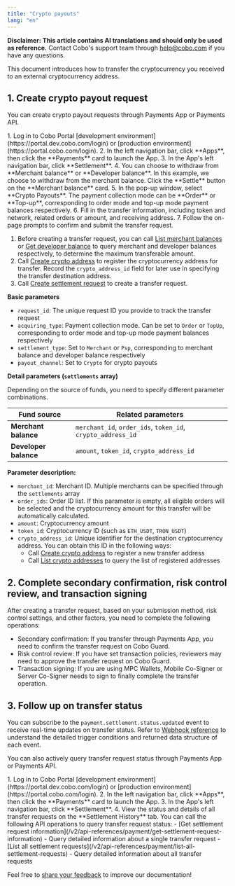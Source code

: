 ```yaml
---
title: "Crypto payouts"
lang: "en"
---
```


<Note>**Disclaimer: This article contains AI translations and should only be used as reference.** Contact Cobo's support team through [help@cobo.com](mailto:help@cobo.com) if you have any questions.</Note>

This document introduces how to transfer the cryptocurrency you received to an external cryptocurrency address.


## 1. Create crypto payout request

You can create crypto payout requests through Payments App or Payments API.

<Tabs>
  <Tab title="Payments App" icon="pager">
1. Log in to Cobo Portal [development environment](https://portal.dev.cobo.com/login) or [production environment](https://portal.cobo.com/login).
2. In the left navigation bar, click **Apps**, then click the **Payments** card to launch the App.
3. In the App's left navigation bar, click **Settlement**.
4. You can choose to withdraw from **Merchant balance** or **Developer balance**. In this example, we choose to withdraw from the merchant balance. Click the **Settle** button on the **Merchant balance** card.
5. In the pop-up window, select **Crypto Payouts**. The payment collection mode can be **Order** or **Top-up**, corresponding to order mode and top-up mode payment balances respectively.
6. Fill in the transfer information, including token and network, related orders or amount, and receiving address.
7. Follow the on-page prompts to confirm and submit the transfer request.
  </Tab>

  <Tab title="Payments API" icon="code">

  1. Before creating a transfer request, you can call [List merchant balances](/v2/api-references/payment/list-merchant-balances) or [Get developer balance](/v2/api-references/payment/get-developer-balance) to query merchant and developer balances respectively, to determine the maximum transferable amount.
  2. Call [Create crypto address](/v2/api-references/payment/create-crypto-address) to register the cryptocurrency address for transfer. Record the `crypto_address_id` field for later use in specifying the transfer destination address.
  3. Call [Create settlement request](/v2/api-references/payment/create-settlement-request) to create a transfer request.

**Basic parameters**
* `request_id`: The unique request ID you provide to track the transfer request
* `acquiring_type`: Payment collection mode. Can be set to `Order` or `TopUp`, corresponding to order mode and top-up mode payment balances respectively
* `settlement_type`: Set to `Merchant` or `Psp`, corresponding to merchant balance and developer balance respectively
* `payout_channel`: Set to `Crypto` for crypto payouts

**Detail parameters (`settlements` array)**

Depending on the source of funds, you need to specify different parameter combinations.

| Fund source | Related parameters |
|---------|---------|
| **Merchant balance** |  `merchant_id`, `order_ids`, `token_id`, `crypto_address_id` |
| **Developer balance** | `amount`, `token_id`, `crypto_address_id` |

**Parameter description:**
- `merchant_id`: Merchant ID. Multiple merchants can be specified through the `settlements` array
- `order_ids`: Order ID list. If this parameter is empty, all eligible orders will be selected and the cryptocurrency amount for this transfer will be automatically calculated.
- `amount`: Cryptocurrency amount
- `token_id`: Cryptocurrency ID (such as `ETH_USDT`, `TRON_USDT`)
- `crypto_address_id`: Unique identifier for the destination cryptocurrency address. You can obtain this ID in the following ways:
  - Call [Create crypto address](/v2/api-references/payment/create-crypto-address) to register a new transfer address
  - Call [List crypto addresses](/v2/api-references/payment/list-crypto-addresses) to query the list of registered addresses
</Tab>
</Tabs>


## 2. Complete secondary confirmation, risk control review, and transaction signing

After creating a transfer request, based on your submission method, risk control settings, and other factors, you need to complete the following operations:

- Secondary confirmation: If you transfer through Payments App, you need to confirm the transfer request on Cobo Guard.
- Risk control review: If you have set transaction policies, reviewers may need to approve the transfer request on Cobo Guard.
- Transaction signing: If you are using MPC Wallets, Mobile Co-Signer or Server Co-Signer needs to sign to finally complete the transfer operation.


## 3. Follow up on transfer status
You can subscribe to the `payment.settlement.status.updated` event to receive real-time updates on transfer status. Refer to [Webhook reference](/v2/payments/status-and-events) to understand the detailed trigger conditions and returned data structure of each event.

You can also actively query transfer request status through Payments App or Payments API.

<Tabs>
  <Tab title="Payments App" icon="pager">
1. Log in to Cobo Portal [development environment](https://portal.dev.cobo.com/login) or [production environment](https://portal.cobo.com/login).
2. In the left navigation bar, click **Apps**, then click the **Payments** card to launch the App.
3. In the App's left navigation bar, click **Settlement**.
4. View the status and details of all transfer requests on the **Settlement History** tab.
  </Tab>

  <Tab title="Payments API" icon="code">
You can call the following API operations to query transfer request status:
  - [Get settlement request information](/v2/api-references/payment/get-settlement-request-information) - Query detailed information about a single transfer request
  - [List all settlement requests](/v2/api-references/payment/list-all-settlement-requests) - Query detailed information about all transfer requests
  </Tab>
</Tabs>


<Tip>Feel free to [share your feedback](https://forms.zohopublic.com/cobo/form/DocumentFeedbackForm/formperma/QvLOhxJv1_JMsJ-1dleZ8Itb_7rzN-LtgvsDdxosoVI) to improve our documentation!</Tip>

